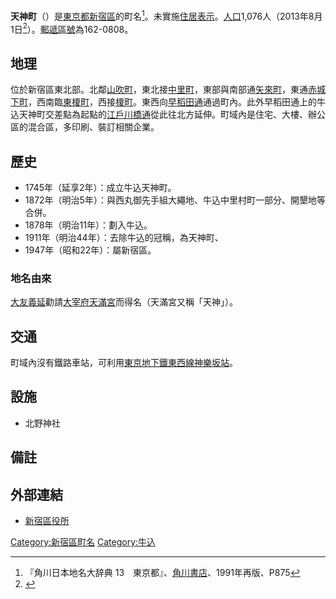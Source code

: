 {{Pathnav|日本|東京都|新宿區|name=天神町|frame=1}}
{{Infobox Settlement
|official_name = 天神町
|native_name =
|settlement_type = [[町|町]]
|image_skyline =
|imagesize =
|image_caption =
|image_flag =
|image_seal =
| image_map =
| map_caption =
| pushpin_map =
|subdivision_type = [[國家|國家]]
|subdivision_name = [[File:Flag_of_Japan.svg|border]] [[日本|日本]]
|subdivision_type1 = [[都道府縣|都道府縣]]
|subdivision_name1 = [[File:Flag_of_Tokyo_Prefecture.svg|25px]] [[東京都|東京都]]
|subdivision_type2 = [[東京都區部|特別區]]
|subdivision_name2 = [[File:Flag_of_Shinjuku,_Tokyo.svg|25px]] [[新宿區|新宿區]]
|established_title =
|established_date =
|government_type =
|leader_title =
|leader_name =
|area_magnitude =
|area_total_sq_mi =
|area_total_km2 =
|area_land_sq_mi =
|area_land_km2 =
|area_urban_sq_mi =
|area_urban_km2 =
|area_metro_km2 =
|area_metro_sq_mi =
|population_as_of= 2013年（平成25年）8月1日
|population_footnotes =
|population_total = 1076
|population_urban =
|population_metro =
|population_density_sq_mi =
|population_density_km2 =
| timezone = [[日本標準時間|JST]]
| utc_offset = +9
|timezone_DST =
|utc_offset_DST =
|latd=|latm=|lats=|latNS=
|longd=|longm=|longs=|longEW=
|elevation_footnotes=
|elevation_m =
|elevation_ft =
|postal_code_type = [[郵遞區號|郵遞區號]]
|postal_code = 162-0808
|area_code =
|website =
|footnotes =
}}
'''天神町'''（{{jpn|j=天神町|hg=てんじんちょう|rm=Tenjinchō|f=y}}）是[[東京都|東京都]][[新宿區|新宿區]]的町名<ref name="kado">『角川日本地名大辞典 13　東京都』、[[角川書店|角川書店]]、1991年再版、P875</ref>。未實施[[住居表示|住居表示]]。[[人口|人口]]1,076人（2013年8月1日<ref>{{Cite web |url=http://www.city.shinjuku.lg.jp/content/000130038.xls |title=新宿区　住民基本台帳の町丁別世帯数及び男女別人口（日本人と外国人の合計） |accessdate=2013-08-10 |archive-date=2014-08-19 |archive-url=https://web.archive.org/web/20140819083633/http://www.city.shinjuku.lg.jp/content/000130038.xls |dead-url=no }}</ref>）。[[郵遞區號|郵遞區號]]為162-0808。

== 地理 ==
位於新宿區東北部。北鄰[[山吹町_(新宿區)|山吹町]]，東北接[[中里町_(新宿區)|中里町]]，東部與南部通[[矢來町|矢來町]]，東通[[赤城下町|赤城下町]]，西南臨[[東榎町|東榎町]]，西接[[榎町_(新宿區)|榎町]]。東西向[[早稻田通|早稻田通]]通過町內。此外早稻田通上的牛込天神町交差點為起點的[[江戶川橋通|江戶川橋通]]從此往北方延伸。町域內是住宅、大樓、辦公區的混合區，多印刷、裝訂相關企業。

== 歷史 ==
*1745年（延享2年）：成立牛込天神町。
*1872年（明治5年）：與西丸御先手組大繩地、牛込中里村町一部分、開墾地等合併。
*1878年（明治11年）：劃入牛込。
*1911年（明治44年）：去除牛込的冠稱，為天神町、
*1947年（昭和22年）：屬新宿區。
=== 地名由來 ===
[[大友義延|大友義延]]勸請[[太宰府天滿宮|大宰府天滿宮]]而得名（天滿宮又稱「天神」）。

== 交通 ==
町域內沒有鐵路車站，可利用[[東京地下鐵東西線|東京地下鐵東西線]][[神樂坂站|神樂坂站]]。

== 設施 ==
* 北野神社

== 備註 ==
{{reflist}}

== 外部連結 ==
* [http://www.city.shinjuku.lg.jp/ 新宿區役所]{{Wayback|url=http://www.city.shinjuku.lg.jp/ |date=20130630141142 }}

{{新宿區的町名}}

{{DEFAULTSORT:Tenjincho}}
[[Category:新宿區町名|Category:新宿區町名]]
[[Category:牛込|Category:牛込]]